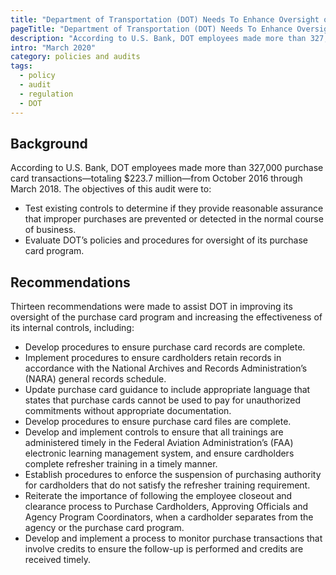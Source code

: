 ```yaml
---
title: "Department of Transportation (DOT) Needs To Enhance Oversight of Its Purchase Card Program To Mitigate Internal Control Weaknesses"
pageTitle: "Department of Transportation (DOT) Needs To Enhance Oversight of Its Purchase Card Program To Mitigate Internal Control Weaknesses"
description: "According to U.S. Bank, DOT employees made more than 327,000 purchase card transactions."
intro: "March 2020"
category: policies and audits
tags:
  - policy
  - audit
  - regulation
  - DOT
---
```



<LinkButton link="https://www.oig.dot.gov/library-item/37777" text="View full audit"  />

## Background

According to U.S. Bank, DOT employees made more than 327,000 purchase card transactions—totaling $223.7 million—from October 2016 through March 2018. The objectives of this audit were to:

- Test existing controls to determine if they provide reasonable assurance that improper purchases are prevented or detected in the normal course of business.
- Evaluate DOT’s policies and procedures for oversight of its purchase card program.

## Recommendations

Thirteen recommendations were made to assist DOT in improving its oversight of the purchase card program and increasing the effectiveness of its internal controls, including:
- Develop procedures to ensure purchase card records are complete.
- Implement procedures to ensure cardholders retain records in accordance with the National Archives and Records Administration’s (NARA) general records schedule. 
- Update purchase card guidance to include appropriate language that states that purchase cards cannot be used to pay for unauthorized commitments without appropriate documentation.
- Develop procedures to ensure purchase card files are complete. 
- Develop and implement controls to ensure that all trainings are administered timely in the Federal Aviation Administration’s (FAA) electronic learning management system, and ensure cardholders complete refresher training in a timely manner.
- Establish procedures to enforce the suspension of purchasing authority for cardholders that do not satisfy the refresher training requirement.
- Reiterate the importance of following the employee closeout and clearance process to Purchase Cardholders, Approving Officials and Agency Program Coordinators, when a cardholder separates from the agency or the purchase card program.
- Develop and implement a process to monitor purchase transactions that involve credits to ensure the follow-up is performed and credits are received timely.
